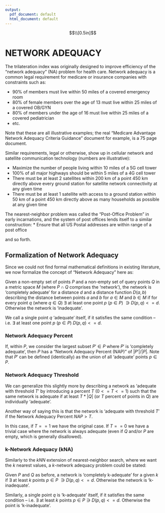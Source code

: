 ```yaml
---
output:
  pdf_document: default
  html_document: default
---
```

$$\\[0.5in]$$

# NETWORK ADEQUACY

The trilateration index was originally designed to improve efficiency of the "network adequacy" (NA) problem for health care.  Network adequacy is a common legal requirement for medicare or insurance companies with constraints such as:

* 90% of members must live within 50 miles of a covered emergency room
* 80% of female members over the age of 13 must live within 25 miles of a covered OB/GYN
* 80% of members under the age of 16 must live within 25 miles of a covered pediatrician
* etc.

Note that these are all illustrative examples; the real "Medicare Advantage Network Adequacy Criteria Guidance" document for example, is a 75 page document.

Similar requirements, legal or otherwise, show up in cellular network and satellite communication technology (numbers are illustrative):

* Maximize the number of people living within 10 miles of a 5G cell tower
* 100% of all major highways should be within 5 miles of a 4G cell tower
* There must be at least 2 satellites within 200 km of a point 450 km directly above every ground station for satellite network connectivity at any given time
* There must be at least 1 satellite with access to a ground station within 50 km of a point 450 km directly above as many households as possible at any given time

The nearest-neighbor problem was called the "Post-Office Problem" in early incarnations, and the system of post offices lends itself to a similar construction:
* Ensure that all US Postal addresses are within range of a post office 

and so forth.


## Formalization of Network Adequacy

Since we could not find formal mathematical definitions in existing literature, we now formalize the concept of "Network Adequacy" here as:

Given a non-empty set of points $P$ and a non-empty set of query points $Q$ in a metric space $M$ (where $P \cap Q$ comprises the 'network'), the network is 'completely adequate' for a distance $d$ and a distance function $D(a, b)$ describing the distance between points $a$ and $b$ for $a \in M$ and $b \in M$ if for every point $q$ (where $q \in Q$) $\exists$ at least one point $p$ ($p \in P$) $\ni D(p, q) <= d$.  Otherwise the network is 'inadequate'.

We call a single point $q$ 'adequate' itself, if it satisfies the same condition -- i.e. $\exists$ at least one point $p$ ($p \in P$) $D(p, q) <= d$.


### Network Adequacy Percent

If, within $P$, we consider the largest subset $P' \in P$ where $P'$ is 'completely adequate',  then $P$ has a "Network Adequacy Percent (NAP)" of $|P'|/|P|$.  Note that $P'$ can be defined (identically) as the union of all 'adequate' points $p \in P$.

### Network Adequacy Threshold
We can generalize this slightly more by describing a network as 'adequate with threshold $T$' by introducing a percent $T$ ($0<=T<=1$) such that the same network is adequate if at least $T*|Q|$ (or $T$ percent of points in $Q$) are individually 'adequate'.

Another way of saying this is that the network is 'adequate with threshold $T$' if the Network Adequacy Percent ${NAP} > T$.

In this case, if $T == 1$ we have the original case.  If $T == 0$ we have a trivial case where the network is always adequate (even if $Q$ and/or $P$ are empty, which is generally disallowed).

### k-Network Adequacy (kNA)

Similarly to the $kNN$ extension of nearest-neighbor search, where we want the $k$ nearest values, a $k$-network adequacy problem could be stated:

Given $P$ and $Q$ as before, a network is 'completely k-adequate' for a given $k$ if $\exists$ at least $k$ points $p \in P$ $\ni D(p, q) <= d$.  Otherwise the network is 'k-inadequate'.

Similarly, a single point $q$ is 'k-adequate' itself, if it satisfies the same condition -- i.e. $\exists$ at least $k$ points $p \in P \ni D(p, q) <= d$.  Otherwise the point is 'k-inadequate'.
